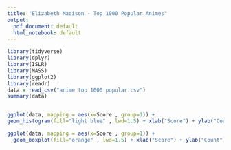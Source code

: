 ```yaml
---
title: "Elizabeth Madison - Top 1000 Popular Animes"
output:
  pdf_document: default
  html_notebook: default
---
```



```r
library(tidyverse)
library(dplyr)
library(ISLR)
library(MASS)
library(ggplot2)
library(readr)
data = read_csv("anime top 1000 popular.csv")
summary(data)


ggplot(data, mapping = aes(x=Score , group=1)) +
geom_histogram(fill="light blue" , lwd=1.5) + xlab("Score") + ylab("Count") + ggtitle("Score Distribution of the Top 1000 popular animes") 

ggplot(data, mapping = aes(x=Score , group=1)) +
  geom_boxplot(fill="orange" , lwd=1.5) + xlab("Score") + ylab("Count") + ggtitle("Score Distribution of the Top 1000 popular animes") 
```


